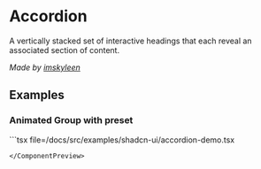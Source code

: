 
# Accordion

A vertically stacked set of interactive headings that each reveal an associated section of content.

*Made by [imskyleen](https://github.com/imskyleen)*

## Examples

### Animated Group with preset

<ComponentPreview component={AccordionDemo}>
```tsx file=<rootDir>/docs/src/examples/shadcn-ui/accordion-demo.tsx

```
</ComponentPreview>

